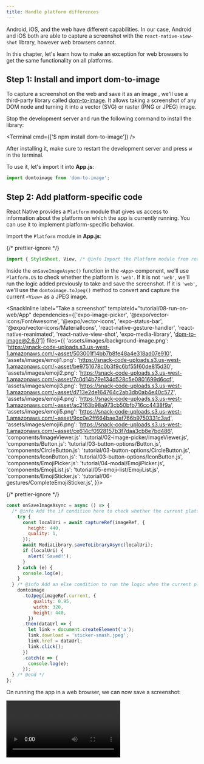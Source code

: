 ```yaml
---
title: Handle platform differences
---
```



Android, iOS, and the web have different capabilities. In our case, Android and iOS both are able to capture a screenshot with the `react-native-view-shot` library, however web browsers cannot.

In this chapter, let's learn how to make an exception for web browsers to get the same functionality on all platforms.

## Step 1: Install and import dom-to-image

To capture a screenshot on the web and save it as an image , we'll use a third-party library called [dom-to-image](https://github.com/tsayen/dom-to-image#readme).
It allows taking a screenshot of any DOM node and turning it into a vector (SVG) or raster (PNG or JPEG) image.

Stop the development server and run the following command to install the library:

<Terminal cmd={['$ npm install dom-to-image']} />

After installing it, make sure to restart the development server and press <kbd>w</kbd> in the terminal.

To use it, let's import it into **App.js**:

```jsx App.js
import domtoimage from 'dom-to-image';
```

## Step 2: Add platform-specific code

React Native provides a `Platform` module that gives us access to information about the platform on which the app is currently running.
You can use it to implement platform-specific behavior.

Import the `Platform` module in **App.js**:

{/* prettier-ignore */}
```jsx App.js
import { StyleSheet, View, /* @info Import the Platform module from react-native. */ Platform /* @end */ } from 'react-native';
```

Inside the `onSaveImageAsync()` function in the `<App>` component, we'll use `Platform.OS` to check whether the platform is `'web'`.
If it is not `'web'`, we'll run the logic added previously to take and save the screenshot. If it is `'web'`,
we'll use the `domtoimage.toJpeg()` method to convert and capture the current `<View>` as a JPEG image.

<SnackInline
label="Take a screenshot"
templateId="tutorial/08-run-on-web/App"
dependencies={['expo-image-picker', '@expo/vector-icons/FontAwesome', '@expo/vector-icons', 'expo-status-bar', '@expo/vector-icons/MaterialIcons', 'react-native-gesture-handler', 'react-native-reanimated', 'react-native-view-shot', 'expo-media-library', 'dom-to-image@2.6.0']}
files={{
  'assets/images/background-image.png': 'https://snack-code-uploads.s3.us-west-1.amazonaws.com/~asset/503001f14bb7b8fe48a4e318ad07e910',
  'assets/images/emoji1.png': 'https://snack-code-uploads.s3.us-west-1.amazonaws.com/~asset/be9751678c0b3f9c6bf55f60de815d30',
  'assets/images/emoji2.png': 'https://snack-code-uploads.s3.us-west-1.amazonaws.com/~asset/7c0d14b79e134d528c5e0801699d6ccf',
  'assets/images/emoji3.png': 'https://snack-code-uploads.s3.us-west-1.amazonaws.com/~asset/d713e2de164764c2ab3db0ab4e40c577',
  'assets/images/emoji4.png': 'https://snack-code-uploads.s3.us-west-1.amazonaws.com/~asset/ac2163b98a973cb50bfb716cc4438f9a',
  'assets/images/emoji5.png': 'https://snack-code-uploads.s3.us-west-1.amazonaws.com/~asset/9cc0e2ff664bae3af766b9750331c3ad',
  'assets/images/emoji6.png': 'https://snack-code-uploads.s3.us-west-1.amazonaws.com/~asset/ce614cf0928157b3f7daa3cb8e7bd486',
  'components/ImageViewer.js': 'tutorial/02-image-picker/ImageViewer.js',
  'components/Button.js': 'tutorial/03-button-options/Button.js',
  'components/CircleButton.js': 'tutorial/03-button-options/CircleButton.js',
  'components/IconButton.js': 'tutorial/03-button-options/IconButton.js',
  'components/EmojiPicker.js': 'tutorial/04-modal/EmojiPicker.js',
  'components/EmojiList.js': 'tutorial/05-emoji-list/EmojiList.js',
  'components/EmojiSticker.js': 'tutorial/06-gestures/CompleteEmojiSticker.js',
}}>

{/* prettier-ignore */}
```jsx
const onSaveImageAsync = async () => {
  /* @info Add the if condition here to check whether the current platform is web or not. */ if (Platform.OS !== 'web') { /* @end */
    try {
      const localUri = await captureRef(imageRef, {
        height: 440,
        quality: 1,
      });
      await MediaLibrary.saveToLibraryAsync(localUri);
      if (localUri) {
        alert('Saved!');
      }
    } catch (e) {
      console.log(e);
    }
  } /* @info Add an else condition to run the logic when the current platform is the web. */else {
    domtoimage
      .toJpeg(imageRef.current, {
          quality: 0.95,
          width: 320,
          height: 440,
        })
      .then(dataUrl => {
        let link = document.createElement('a');
        link.download = 'sticker-smash.jpeg';
        link.href = dataUrl;
        link.click();
      })
      .catch(e => {
        console.log(e);
      });
  } /* @end */
};
```

</SnackInline>

On running the app in a web browser, we can now save a screenshot:

<Video file="tutorial/web.mp4" />

## Up next

The app does everything we set out for it to do, so it's time to shift our focus towards the purely aesthetic.
In the next chapter, we will [customize the app's status bar, splash screen, and app icon](/tutorial/configuration).
